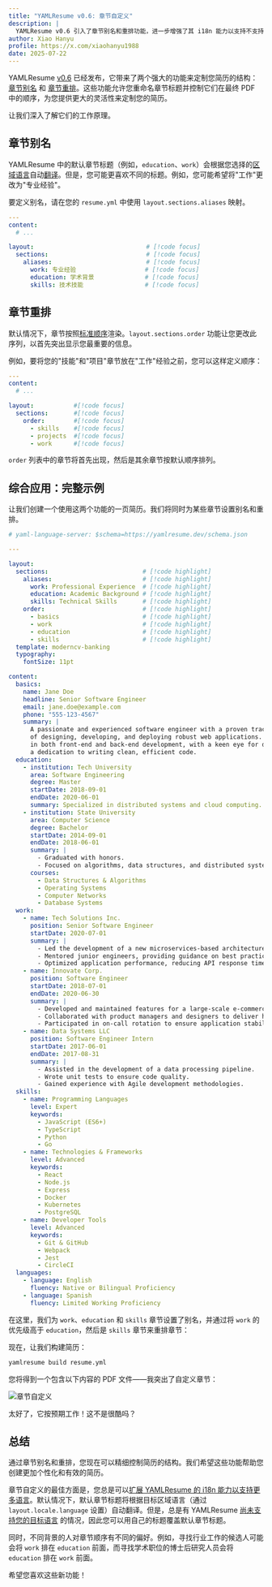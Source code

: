 ```yaml
---
title: "YAMLResume v0.6: 章节自定义"
description: |
  YAMLResume v0.6 引入了章节别名和重排功能，进一步增强了其 i18n 能力以支持不支持的语言。
author: Xiao Hanyu
profile: https://x.com/xiaohanyu1988
date: 2025-07-22
---
```


YAMLResume [v0.6](https://github.com/yamlresume/yamlresume/releases/tag/v0.6.0) 已经发布，它带来了两个强大的功能来定制您简历的结构：[章节别名](/zh-cn/docs/layout/sections/aliases) 和 [章节重排](/zh-cn/docs/layout/sections/reorder)。这些功能允许您重命名章节标题并控制它们在最终 PDF 中的顺序，为您提供更大的灵活性来定制您的简历。

让我们深入了解它们的工作原理。

## 章节别名

YAMLResume 中的默认章节标题（例如，`education`、`work`）会根据您选择的[区域语言](/zh-cn/docs/layout#locale)自动[翻译](/zh-cn/docs/layout/sections/docs/content/multi-languages)。但是，您可能更喜欢不同的标题。例如，您可能希望将"工作"更改为"专业经验"。

要定义别名，请在您的 `resume.yml` 中使用 `layout.sections.aliases` 映射。

```yml lineNumbers title="resume.yml"
---
content:
  # ...

layout:                               # [!code focus]
  sections:                           # [!code focus]
    aliases:                          # [!code focus]
      work: 专业经验                   # [!code focus]
      education: 学术背景              # [!code focus]
      skills: 技术技能                 # [!code focus]
```


## 章节重排

默认情况下，章节按照[标准顺序](/zh-cn/docs/layout/sections/reorder#default-section-order)渲染。`layout.sections.order` 功能让您更改此序列，以首先突出显示您最重要的信息。

例如，要将您的"技能"和"项目"章节放在"工作"经验之前，您可以这样定义顺序：

```yml lineNumbers title="resume.yml"
---
content:
  # ...

layout:           #[!code focus]
  sections:       #[!code focus]
    order:        #[!code focus]
      - skills    #[!code focus]
      - projects  #[!code focus]
      - work      #[!code focus]
```

`order` 列表中的章节将首先出现，然后是其余章节按默认顺序排列。

## 综合应用：完整示例

让我们创建一个使用这两个功能的一页简历。我们将同时为某些章节设置别名和重排。

```yml lineNumbers title="resume.yml"
# yaml-language-server: $schema=https://yamlresume.dev/schema.json

---

layout:
  sections:                          # [!code highlight]
    aliases:                         # [!code highlight]
      work: Professional Experience  # [!code highlight]
      education: Academic Background # [!code highlight]
      skills: Technical Skills       # [!code highlight]
    order:                           # [!code highlight]
      - basics                       # [!code highlight]
      - work                         # [!code highlight]
      - education                    # [!code highlight]
      - skills                       # [!code highlight]
  template: moderncv-banking
  typography:
    fontSize: 11pt

content:
  basics:
    name: Jane Doe
    headline: Senior Software Engineer
    email: jane.doe@example.com
    phone: "555-123-4567"
    summary: |
      A passionate and experienced software engineer with a proven track record
      of designing, developing, and deploying robust web applications. Skilled
      in both front-end and back-end development, with a keen eye for detail and
      a dedication to writing clean, efficient code.
  education:
    - institution: Tech University
      area: Software Engineering
      degree: Master
      startDate: 2018-09-01
      endDate: 2020-06-01
      summary: Specialized in distributed systems and cloud computing.
    - institution: State University
      area: Computer Science
      degree: Bachelor
      startDate: 2014-09-01
      endDate: 2018-06-01
      summary: |
        - Graduated with honors.
        - Focused on algorithms, data structures, and distributed systems.
      courses:
        - Data Structures & Algorithms
        - Operating Systems
        - Computer Networks
        - Database Systems
  work:
    - name: Tech Solutions Inc.
      position: Senior Software Engineer
      startDate: 2020-07-01
      summary: |
        - Led the development of a new microservices-based architecture, improving system scalability and reliability.
        - Mentored junior engineers, providing guidance on best practices and code quality.
        - Optimized application performance, reducing API response times by 30%.
    - name: Innovate Corp.
      position: Software Engineer
      startDate: 2018-07-01
      endDate: 2020-06-30
      summary: |
        - Developed and maintained features for a large-scale e-commerce platform using React and Node.js.
        - Collaborated with product managers and designers to deliver high-quality user experiences.
        - Participated in on-call rotation to ensure application stability.
    - name: Data Systems LLC
      position: Software Engineer Intern
      startDate: 2017-06-01
      endDate: 2017-08-31
      summary: |
        - Assisted in the development of a data processing pipeline.
        - Wrote unit tests to ensure code quality.
        - Gained experience with Agile development methodologies.
  skills:
    - name: Programming Languages
      level: Expert
      keywords:
        - JavaScript (ES6+)
        - TypeScript
        - Python
        - Go
    - name: Technologies & Frameworks
      level: Advanced
      keywords:
        - React
        - Node.js
        - Express
        - Docker
        - Kubernetes
        - PostgreSQL
    - name: Developer Tools
      level: Advanced
      keywords:
        - Git & GitHub
        - Webpack
        - Jest
        - CircleCI
  languages:
    - language: English
      fluency: Native or Bilingual Proficiency
    - language: Spanish
      fluency: Limited Working Proficiency
```

在这里，我们为 `work`、`education` 和 `skills` 章节设置了别名，并通过将 `work` 的优先级高于 `education`，然后是 `skills` 章节来重排章节：

现在，让我们构建简历：

```bash
yamlresume build resume.yml
```

您将得到一个包含以下内容的 PDF 文件——我突出了自定义章节：

![章节自定义](/static/images/blog/section-customization/resume-highlight.webp)

太好了，它按预期工作！这不是很酷吗？

## 总结

通过章节别名和重排，您现在可以精细控制简历的结构。我们希望这些功能帮助您创建更加个性化和有效的简历。

章节自定义的最佳方面是，您总是可以[扩展 YAMLResume 的 i18n 能力以支持更多语言](/zh-cn/docs/layout/sections/reorder#default-section-order)。默认情况下，默认章节标题将根据目标区域语言（通过 `layout.locale.language` 设置）自动翻译。但是，总是有 YAMLResume [尚未支持您的目标语言](https://github.com/yamlresume/yamlresume/discussions/36) 的情况，因此您可以用自己的标题覆盖默认章节标题。

同时，不同背景的人对章节顺序有不同的偏好。例如，寻找行业工作的候选人可能会将 `work` 排在 `education` 前面，而寻找学术职位的博士后研究人员会将 `education` 排在 `work` 前面。

希望您喜欢这些新功能！
